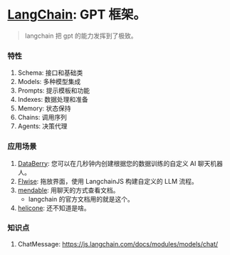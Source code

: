 # [LangChain](https://js.langchain.com/docs/): GPT 框架。 <Badge github="https://github.com/hwchase17/langchainjs" />

> langchain 把 gpt 的能力发挥到了极致。

### 特性

1. Schema: 接口和基础类
2. Models: 多种模型集成
3. Prompts: 提示模板和功能
4. Indexes: 数据处理和准备
5. Memory: 状态保持
6. Chains: 调用序列
7. Agents: 决策代理

### 应用场景

1. [DataBerry](https://www.databerry.ai/): 您可以在几秒钟内创建根据您的数据训练的自定义 AI 聊天机器人。 <Badge github="https://github.com/gmpetrov/databerry" />
2. [Flwise](flowiseai.com): 拖放界面，使用 LangchainJS 构建自定义的 LLM 流程。<Badge github="https://github.com/FlowiseAI/Flowise" />
3. [mendable](https://www.mendable.ai/): 用聊天的方式查看文档。
   - langchain 的官方文档用的就是这个。
4. [helicone](https://github.com/Helicone/helicone): 还不知道是啥。

### 知识点

1. ChatMessage: https://js.langchain.com/docs/modules/models/chat/

